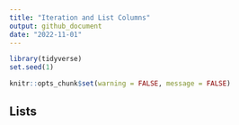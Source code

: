 ```yaml
---
title: "Iteration and List Columns"
output: github_document
date: "2022-11-01"
---
```


```r
library(tidyverse)
set.seed(1)

knitr::opts_chunk$set(warning = FALSE, message = FALSE)
```

## Lists

